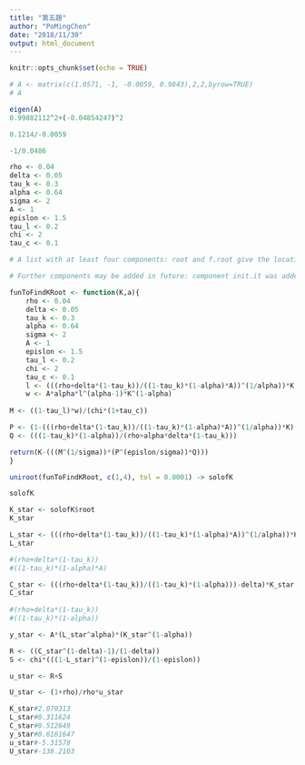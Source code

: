 ```yaml
---
title: "第五題"
author: "PoMingChen"
date: "2018/11/30"
output: html_document
---
```


```r
knitr::opts_chunk$set(echo = TRUE)
```

```r
# A <- matrix(c(1.0571, -1, -0.0059, 0.9843),2,2,byrow=TRUE)
# A
```

```r
eigen(A)
0.99882112^2+(-0.04854247)^2

0.1214/-0.0059

-1/0.0486

```

```r
rho <- 0.04
delta <- 0.05
tau_k <- 0.3
alpha <- 0.64
sigma <- 2
A <- 1
epislon <- 1.5
tau_l <- 0.2
chi <- 2
tau_c <- 0.1
```

```r
# A list with at least four components: root and f.root give the location of the root and the value of the function evaluated at that point. iter and estim.prec give the number of iterations(疊代，反覆運算，數學裡若干次使用一個數學法則得出的量) used and an approximate estimated precision for root. (If the root occurs at one of the endpoints, the estimated precision is NA.)

# Further components may be added in future: component init.it was added in R 3.1.0.

funToFindKRoot <- function(K,a){
    rho <- 0.04
    delta <- 0.05
    tau_k <- 0.3
    alpha <- 0.64
    sigma <- 2
    A <- 1
    epislon <- 1.5
    tau_l <- 0.2
    chi <- 2
    tau_c <- 0.1
    l <- (((rho+delta*(1-tau_k))/((1-tau_k)*(1-alpha)*A))^(1/alpha))*K
    w <- A*alpha*l^(alpha-1)*K^(1-alpha)
    
M <- ((1-tau_l)*w)/(chi*(1+tau_c))

P <- (1-(((rho+delta*(1-tau_k))/((1-tau_k)*(1-alpha)*A))^(1/alpha))*K)
Q <- (((1-tau_k)*(1-alpha))/(rho+alpha*delta*(1-tau_k)))

return(K-(((M^(1/sigma))*(P^(epislon/sigma))*Q)))
}

uniroot(funToFindKRoot, c(1,4), tol = 0.0001) -> solofK

solofK

K_star <- solofK$root
K_star
```

```r
L_star <- (((rho+delta*(1-tau_k))/((1-tau_k)*(1-alpha)*A))^(1/alpha))*K_star
L_star

#(rho+delta*(1-tau_k))
#((1-tau_k)*(1-alpha)*A)
```

```r
C_star <- (((rho+delta*(1-tau_k))/((1-tau_k)*(1-alpha)))-delta)*K_star
C_star
  
#(rho+delta*(1-tau_k))
#((1-tau_k)*(1-alpha))

```

```r
y_star <- A*(L_star^alpha)*(K_star^(1-alpha))
```

```r
R <- ((C_star^(1-delta)-1)/(1-delta))
S <- chi*(((1-L_star)^(1-epislon))/(1-epislon))

u_star <- R+S

U_star <- (1+rho)/rho*u_star
```

```r
K_star#2.070313
L_star#0.311624
C_star#0.512649
y_star#0.6161647
u_star#-5.31578
U_star#-138.2103



```

